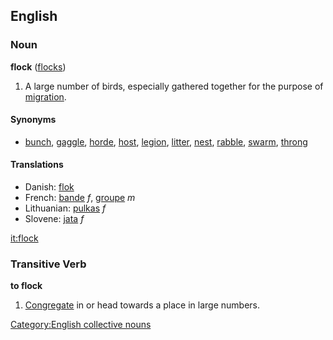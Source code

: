 ==English==
===Noun===
'''flock''' ([[flocks]])

#A large number of birds, especially gathered together for the purpose of [[migration]].

====Synonyms====
*[[bunch]], [[gaggle]], [[horde]], [[host]], [[legion]], [[litter]], [[nest]], [[rabble]], [[swarm]], [[throng]]

====Translations====
*Danish: [[flok]]
*French: [[bande]] ''f'', [[groupe]] ''m''
*Lithuanian: [[pulkas]] ''f''
*Slovene: [[jata]] ''f''


[[Category:English collective nouns]]

[[it:flock]]

===Transitive Verb===
'''to flock'''

#[[Congregate]] in or head towards a place in large numbers.